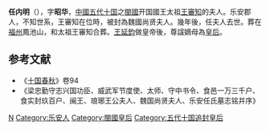 '''任内明'''（{{bd|865年||918年|7月2日|catIdx=R}}），字'''昭华'''，[[中國|中國]][[五代十国|五代十国]]之[[閩國|閩國]]开国國王太祖[[王審知|王審知]]的夫人。乐安郡人，不知世系，王審知在位時，被封為魏國尚贤夫人。幾年後，任夫人去世。葬在[[福州|福州]]鳳池山，和太祖王審知合葬。[[王延鈞|王延鈞]]做皇帝後，尊諡嫡母為[[皇后|皇后]]。

==参考文献==
*《[[十国春秋|十国春秋]]》卷94
*《梁忠勤守志兴国功臣、威武军节度使、太师、守中书令、食邑一万三千户、食实封玖百户、闽王、琅琊王公夫人、魏国尚贤夫人、乐安任氏墓志铭并序》
{{閩國}}
{{十国皇后}}
{{DEFAULTSORT:R}}
[[Category:任姓|N]]
[[Category:乐安人|Category:乐安人]]
[[Category:閩國皇后|Category:閩國皇后]] 
[[Category:五代十国追封皇后|Category:五代十国追封皇后]]
